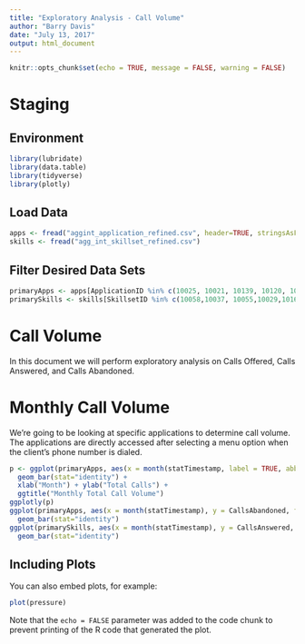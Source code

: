 ```yaml
---
title: "Exploratory Analysis - Call Volume"
author: "Barry Davis"
date: "July 13, 2017"
output: html_document
---
```


```r
knitr::opts_chunk$set(echo = TRUE, message = FALSE, warning = FALSE)
```

# Staging
## Environment
```r
library(lubridate)
library(data.table)
library(tidyverse)
library(plotly)
```

## Load Data
```r
apps <- fread("aggint_application_refined.csv", header=TRUE, stringsAsFactors = TRUE)
skills <- fread("agg_int_skillset_refined.csv")
```

## Filter Desired Data Sets
```r
primaryApps <- apps[ApplicationID %in% c(10025, 10021, 10139, 10120, 10037, 10115)]
primarySkills <- skills[SkillsetID %in% c(10058,10037, 10055,10029,10168,10180)]
```

# Call Volume
In this document we will perform exploratory analysis on Calls Offered, Calls Answered, and Calls Abandoned. 

# Monthly Call Volume
We're going to be looking at specific applications to determine call volume. The applications are directly accessed after selecting a menu option when the client's phone number is dialed.

```r
p <- ggplot(primaryApps, aes(x = month(statTimestamp, label = TRUE, abbr = TRUE), y = CallsOffered, fill = ApplicationName)) + 
  geom_bar(stat="identity") +
  xlab("Month") + ylab("Total Calls") +
  ggtitle("Monthly Total Call Volume")
ggplotly(p)
ggplot(primaryApps, aes(x = month(statTimestamp), y = CallsAbandoned, fill = ApplicationName)) +
  geom_bar(stat="identity")
ggplot(primarySkills, aes(x = month(statTimestamp), y = CallsAnswered, fill = SkillsetName)) + 
  geom_bar(stat="identity")
```


## Including Plots

You can also embed plots, for example:

```r
plot(pressure)
```

Note that the `echo = FALSE` parameter was added to the code chunk to prevent printing of the R code that generated the plot.

